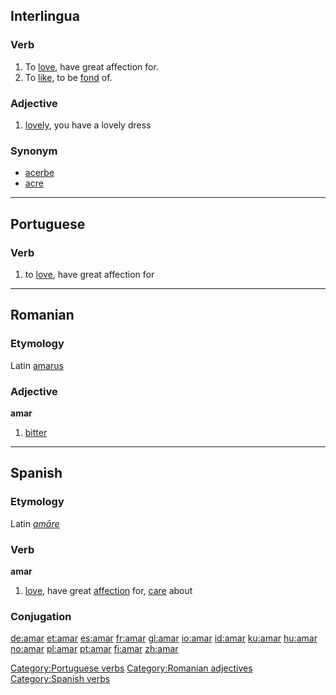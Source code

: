 ==Interlingua==
===Verb===
#To [[love]],  have great affection for.
#To [[like]], to be [[fond]] of.

===Adjective===
#[[lovely]], you have a lovely dress

===Synonym===
*[[acerbe]]
*[[acre]]

----
==Portuguese==
===Verb===

# to [[love]], have great affection for


{{w.pt.v.conj.ar|Am}}

[[Category:Portuguese verbs]]

----

==Romanian==
===Etymology===
Latin [[amarus]]
===Adjective===
'''amar'''

# [[bitter]]

[[Category:Romanian adjectives]]

----

==Spanish==
===Etymology===
Latin ''[[amare|amāre]]''

===Verb===
[[Category:Spanish verbs]]
'''amar'''

# [[love]], have great [[affection]] for, [[care]] about

===Conjugation===
{{es-conj-ar|am}}

[[de:amar]]
[[et:amar]]
[[es:amar]]
[[fr:amar]]
[[gl:amar]]
[[io:amar]]
[[id:amar]]
[[ku:amar]]
[[hu:amar]]
[[no:amar]]
[[pl:amar]]
[[pt:amar]]
[[fi:amar]]
[[zh:amar]]